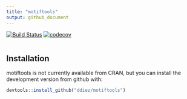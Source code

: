 ```yaml
---
title: "motiftools"
output: github_document
---
```


[![Build Status](https://travis-ci.org/ddiez/motiftools.svg?branch=master)](https://travis-ci.org/ddiez/motiftools) 
[![codecov](https://codecov.io/gh/ddiez/motiftools/branch/master/graph/badge.svg)](https://codecov.io/gh/ddiez/motiftools)


```r
```

## Installation

motiftools is not currently available from CRAN, but you can install the development version from github with:

```R
devtools::install_github("ddiez/motiftools")
```



